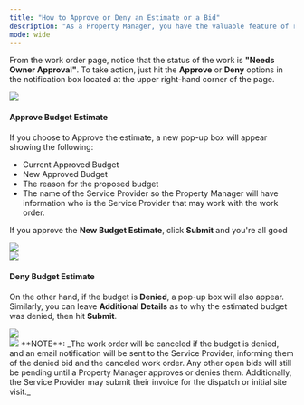 ---
title: "How to Approve or Deny an Estimate or a Bid"
description: "As a Property Manager, you have the valuable feature of reviewing the price estimates and bids submitted by Service Providers. You have the flexibility to thoroughly assess and decide whether to approve the budget based on the specific requirements of the work order."
mode: wide
---

From the work order page, notice that the status of the work is **"Needs Owner Approval"**. To take action, just hit the **Approve** or **Deny** options in the notification box located at the upper right-hand corner of the page.
<Frame>
  <img src="/images/rtaImage-574.jpg"/>
</Frame>

#### **Approve Budget Estimate**

If you choose to Approve the estimate, a new pop-up box will appear showing the following:

* Current Approved Budget
* New Approved Budget
* The reason for the proposed budget
* The name of the Service Provider so the Property Manager will have information who is the Service Provider that may work with the work order.


If you approve the **New Budget Estimate**, click **Submit** and you're all good

<Frame>
  <img src="/images/rtaImage-575.jpg"/>
</Frame>
<br/>
<Frame>
  <img src="/images/rtaImage-576.jpg"/>
</Frame>


#### **Deny Budget Estimate**

On the other hand, if the budget is **Denied**, a pop-up box will also appear. Similarly, you can leave **Additional Details** as to why the estimated budget was denied, then hit **Submit**.


<Frame>
  <img src="/images/rtaImage-577.jpg"/>
</Frame>
<br/>
<Frame>
  <img src="/images/rtaImage-578.jpg"/>
</Frame>

<Info>
  **NOTE**: _The work order will be canceled if the budget is denied, and an email notification will be sent to the Service Provider, informing them of the denied bid and the canceled work order. Any other open bids will still be pending until a Property Manager approves or denies them. Additionally, the Service Provider may submit their invoice for the dispatch or initial site visit._
</Info>
